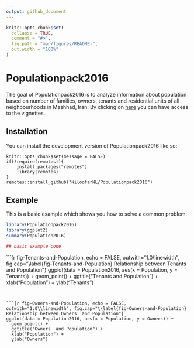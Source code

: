 ```yaml
---
output: github_document
---
```


<!-- README.md is generated from README.Rmd. Please edit that file -->

```r
knitr::opts_chunk$set(
  collapse = TRUE,
  comment = "#>",
  fig.path = "man/figures/README-",
  out.width = "100%"
)
```

# Populationpack2016

<!-- badges: start -->
<!-- badges: end -->

The goal of Populationpack2016 is to analyze information about population based on number of families, owners, tenants and residential units of all neighbourhoods in Mashhad, Iran.
By clicking on [here](https://niloofarnl.github.io/Populationpack2016/reference/population_density.html) you can have access to the vignettes.

## Installation

You can install the development version of Populationpack2016 like so:

```
knitr::opts_chunk$set(message = FALSE)
if(!require(remotes)){
    install.packages("remotes")
    library(remotes)
}
remotes::install_github("NiloofarNL/Populationpack2016")
```

## Example

This is a basic example which shows you how to solve a common problem:

```r
library(Populationpack2016)
library(ggplot2)
summary(Population2016)

## basic example code
```

```{r fig-Tenants-and-Population, echo = FALSE, outwith="1.0\\linewidth", fig.cap="\\label{fig-Tenants-and-Population} Relationship between Tenants  and Population"}
ggplot(data = Population2016, aes(x = Population, y = Tenants)) +
  geom_point() +
  ggtitle("Tenants  and Population") +
  xlab("Population") +
  ylab("Tenants")

```


```{r fig-Owners-and-Population, echo = FALSE, outwith="1.0\\linewidth", fig.cap="\\label{fig-Owners-and-Population} Relationship between Owners  and Population"}
ggplot(data = Population2016, aes(x = Population, y = Owners)) +
  geom_point() +  
  ggtitle("Owners  and Population") +
  xlab("Population") +
  ylab("Owners")
```
